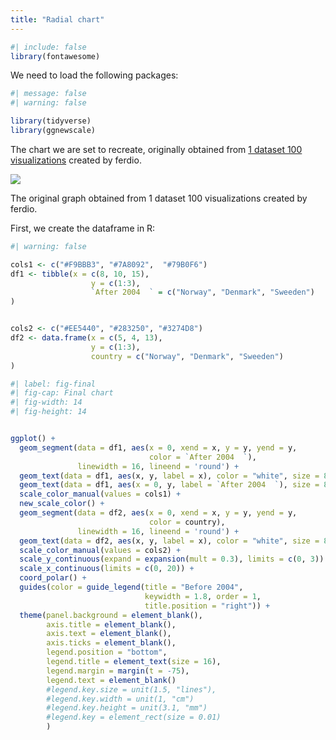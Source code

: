 ```yaml
---
title: "Radial chart"
---
```


```r
#| include: false
library(fontawesome)
```


We need to load the following packages:

```r
#| message: false
#| warning: false

library(tidyverse)
library(ggnewscale)
```


The chart we are set to recreate, originally obtained from [1 dataset 100 visualizations](https://100.datavizproject.com/data-type/viz79/) created by ferdio.


::: {#fig-ourworldindata}
[![](img/original_radial.png)](https://100.datavizproject.com/data-type/viz79/)

The original graph obtained from 1 dataset 100 visualizations created by ferdio.
:::



First, we create the dataframe in R:

```r
#| warning: false

cols1 <- c("#F9BBB3", "#7A8092",  "#79B0F6")
df1 <- tibble(x = c(8, 10, 15),
                  y = c(1:3),
                  `After 2004  ` = c("Norway", "Denmark", "Sweeden")
) 


cols2 <- c("#EE5440", "#283250", "#3274D8")
df2 <- data.frame(x = c(5, 4, 13),
                  y = c(1:3),
                  country = c("Norway", "Denmark", "Sweeden")
)

```





```r
#| label: fig-final
#| fig-cap: Final chart
#| fig-width: 14
#| fig-height: 14


ggplot() +
  geom_segment(data = df1, aes(x = 0, xend = x, y = y, yend = y, 
                               color = `After 2004  `), 
               linewidth = 16, lineend = 'round') +
  geom_text(data = df1, aes(x, y, label = x), color = "white", size = 8) +
  geom_text(data = df1, aes(x = 0, y, label = `After 2004  `), size = 8, hjust = 1.4) +
  scale_color_manual(values = cols1) +
  new_scale_color() +
  geom_segment(data = df2, aes(x = 0, xend = x, y = y, yend = y, 
                               color = country),
               linewidth = 16, lineend = 'round') +
  geom_text(data = df2, aes(x, y, label = x), color = "white", size = 8) +
  scale_color_manual(values = cols2) +
  scale_y_continuous(expand = expansion(mult = 0.3), limits = c(0, 3)) +
  scale_x_continuous(limits = c(0, 20)) +
  coord_polar() +
  guides(color = guide_legend(title = "Before 2004", 
                              keywidth = 1.8, order = 1,
                              title.position = "right")) +
  theme(panel.background = element_blank(),
        axis.title = element_blank(),
        axis.text = element_blank(),
        axis.ticks = element_blank(),
        legend.position = "bottom",
        legend.title = element_text(size = 16),
        legend.margin = margin(t = -75),
        legend.text = element_blank()
        #legend.key.size = unit(1.5, "lines"),
        #legend.key.width = unit(1, "cm")
        #legend.key.height = unit(3.1, "mm") 
        #legend.key = element_rect(size = 0.01)
        )

```
